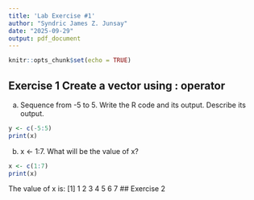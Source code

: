 ```yaml
---
title: 'Lab Exercise #1'
author: "Syndric James Z. Junsay"
date: "2025-09-29"
output: pdf_document
---
```


```r
knitr::opts_chunk$set(echo = TRUE)
```

## Exercise 1 Create a vector using : operator
a. Sequence from -5 to 5. Write the R code and its output. Describe its output.
```r
y <- c(-5:5)
print(x)
```
b. x <- 1:7. What will be the value of x?
```r
x <- c(1:7)
print(x)
```
The value of x is:
[1] 1 2 3 4 5 6 7
## Exercise 2



